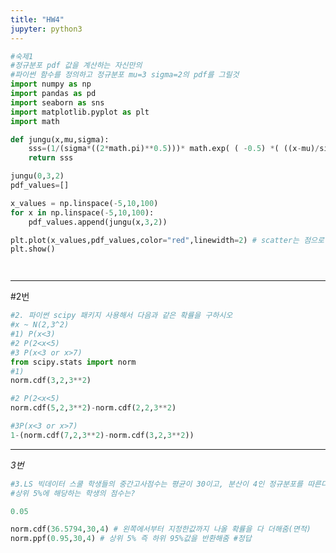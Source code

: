 ```yaml
---
title: "HW4"
jupyter: python3
---
```


```python
#숙제1
#정규분포 pdf 값을 계산하는 자신만의 
#파이썬 함수를 정의하고 정규분포 mu=3 sigma=2의 pdf를 그릴것
import numpy as np 
import pandas as pd
import seaborn as sns
import matplotlib.pyplot as plt
import math

def jungu(x,mu,sigma):
    sss=(1/(sigma*((2*math.pi)**0.5)))* math.exp( ( -0.5) *( ((x-mu)/sigma) **2) )
    return sss

jungu(0,3,2)
pdf_values=[]

x_values = np.linspace(-5,10,100)
for x in np.linspace(-5,10,100):
    pdf_values.append(jungu(x,3,2))

plt.plot(x_values,pdf_values,color="red",linewidth=2) # scatter는 점으로 line은 선으로
plt.show()




```
***

#2번

```python
#2. 파이썬 scipy 패키지 사용해서 다음과 같은 확률을 구하시오
#x ~ N(2,3^2)
#1) P(x<3)
#2 P(2<x<5)
#3 P(x<3 or x>7)
from scipy.stats import norm
#1)
norm.cdf(3,2,3**2)

```

```python
#2 P(2<x<5)
norm.cdf(5,2,3**2)-norm.cdf(2,2,3**2)

```

```python
#3P(x<3 or x>7)
1-(norm.cdf(7,2,3**2)-norm.cdf(3,2,3**2)) 
```


***

*3번*
```python
#3.LS 빅데이터 스쿨 학생들의 중간고사점수는 평균이 30이고, 분산이 4인 정규분포를 따른다
#상위 5%에 해당하는 학생의 점수는?

0.05

norm.cdf(36.5794,30,4) # 왼쪽에서부터 지정한값까지 나올 확률을 다 더해줌(면적)
norm.ppf(0.95,30,4) # 상위 5% 즉 하위 95%값을 반환해줌 #정답

```

